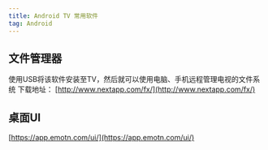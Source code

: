 ```yaml
---
title: Android TV 常用软件
tag: Android
---
```


## 文件管理器
使用USB将该软件安装至TV，然后就可以使用电脑、手机远程管理电视的文件系统
下载地址： [http://www.nextapp.com/fx/](http://www.nextapp.com/fx/)

## 桌面UI
[https://app.emotn.com/ui/](https://app.emotn.com/ui/)

